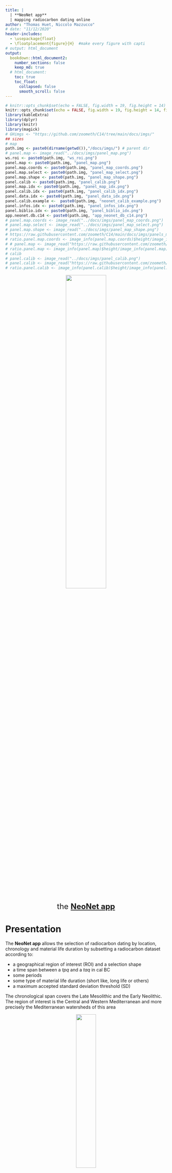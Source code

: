 ```yaml
---
title: | 
  | **NeoNet app** 
  | mapping radiocarbon dating online
author: "Thomas Huet, Niccolo Mazzucco"
# date: "11/12/2020"
header-includes:
  - \usepackage{float}
  - \floatplacement{figure}{H}  #make every figure with capti
# output: html_document
output: 
  bookdown::html_document2:
    number_sections: false
    keep_md: true
  # html_document:
    toc: true
    toc_float: 
      collapsed: false
      smooth_scroll: false
---
```


```r
# knitr::opts_chunk$set(echo = FALSE, fig.width = 19, fig.height = 14)
knitr::opts_chunk$set(echo = FALSE, fig.width = 19, fig.height = 14, fig.align = TRUE)
library(kableExtra)
library(dplyr)
library(knitr)
library(magick)
# GHimgs <- "https://github.com/zoometh/C14/tree/main/docs/imgs/"
## sizes
# map
path.img <- paste0(dirname(getwd()),"/docs/imgs/") # parent dir
# panel.map <- image_read("../docs/imgs/panel_map.png")
ws.roi <- paste0(path.img, "ws_roi.png")
panel.map <- paste0(path.img, "panel_map.png")
panel.map.coords <- paste0(path.img, "panel_map_coords.png")
panel.map.select <- paste0(path.img, "panel_map_select.png")
panel.map.shape <- paste0(path.img, "panel_map_shape.png")
panel.calib <- paste0(path.img, "panel_calib.png")
panel.map.idx <- paste0(path.img, "panel_map_idx.png")
panel.calib.idx <- paste0(path.img, "panel_calib_idx.png")
panel.data.idx <- paste0(path.img, "panel_data_idx.png")
panel.calib.example <-  paste0(path.img, "neonet_calib_example.png")
panel.infos.idx <- paste0(path.img, "panel_infos_idx.png")
panel.biblio.idx <- paste0(path.img, "panel_biblio_idx.png")
app.neonet.db.c14 <- paste0(path.img, "app_neonet_db_c14.png")
# panel.map.coords <- image_read("../docs/imgs/panel_map_coords.png")
# panel.map.select <- image_read("../docs/imgs/panel_map_select.png")
# panel.map.shape <- image_read("../docs/imgs/panel_map_shape.png")
# https://raw.githubusercontent.com/zoometh/C14/main/docs/imgs/panels_map.png
# ratio.panel.map.coords <- image_info(panel.map.coords)$height/image_info(panel.map.coords)$width
# # panel.map <- image_read("https://raw.githubusercontent.com/zoometh/C14/main/docs/imgs/panels_map.png")
# ratio.panel.map <- image_info(panel.map)$height/image_info(panel.map)$width
# calib
# panel.calib <- image_read("../docs/imgs/panel_calib.png")
# panel.calib <- image_read("https://raw.githubusercontent.com/zoometh/C14/main/docs/imgs/panels_calib.png")
# ratio.panel.calib <- image_info(panel.calib)$height/image_info(panel.calib)$width
```

<p style="text-align: center;"> <font size="5">
[![](`r panel.map`){width=50%}](https://neolithic.shinyapps.io/neonet/)<br>
the [**NeoNet app**](https://neolithic.shinyapps.io/neonet/)</font>
</p>  


# **Presentation**

The **NeoNet app** allows the selection of radiocarbon dating by location, chronology and material life duration by subsetting a radiocarbon dataset according to: 

* a geographical region of interest (ROI) and a selection shape
* a time span between a *tpq* and a *taq* in cal BC
* some periods
* some type of material life duration (short like, long life or others)
* a maximum accepted standard deviation threshold (SD)

The chronological span covers the Late Mesolithic and the Early Neolithic. The region of interest is the Central and Western Mediterranean and more precisely the Mediterranean watersheds of this area

<p style="text-align: center;">
![](`r ws.roi`){width=35%}
</p>

We will see how to use the [**NeoNet app**](#app), what is the [**NeoNet database**](#bd) and our [**Objectives**](#particip)

# **NeoNet app** {#app}

The app is a [RShiny](https://shiny.rstudio.com/) hosted on the [**shinyapps.io**](https://www.shinyapps.io/) server. The app is divided into five (5) panels:

1. [**map** panel](#panel.map): ROI with selection menus
2. [**calib** panel](#panel.calib): calibration of the selected dates
3. [**data** panel](#panel.data): the whole dataset
4. [**biblio** panel](#panel.biblio): bibliographical references
5. [**infos** panel](#panel.infos): credits and link to the webpage handbook of the app

To calibrate one or various dates in the [**calib** panel](#panel.calib), a date has to be clicked in the [**map** panel](#panel.map).

<center>

![click on a date to calibrate a selected group of dates](`r panel.map.select`){width=250px}

</center>

This date will be shown **bolded** on the [**calib** panel](#panel.calib) output figure

## 1. **map** panel {#panel.map}
![](`r panel.map.idx`){width=20%}
  
 
The panel **map** is a geographical window provided by the [Leaflet](https://rstudio.github.io/leaflet/) package. This panel is used for selection of radiocarbon dates [by location](#panel.map.select.loc), [by chronology](#panel.map.select.chr), [by quality of dates](#panel.map.select.quali).  


```r
par(mar = c(0, 0, 0, 0))
lwd <- 5
map.group.c14 <- image_draw(image_read(panel.map))
# xleft, ybottom, xright, ytop (en partant du haut)
# Group button
rect(90, 90, 200, 130,
     border = "red", lty = "dashed", lwd = lwd)
# select by shape button
rect(40, 130, 70, 250,
     border = "black", lty = "dashed", lwd = lwd)
# dynamic periods
rect(20, 750, 130, 600,
     border = "orange", lty = "dashed", lwd = lwd)
# slider
rect(150, 720, 800, 650,
     border = "blue", lty = "dashed", lwd = lwd)
# count
rect(400, 780, 600, 740,
     border = "darkgrey", lty = "dashed", lwd = lwd)
# dynamic table
rect(20, 886, 1650, 770,
     border = "green", lty = "dashed", lwd = lwd)
# SDs
rect(1300, 720, 1650, 600,
     border = "purple", lty = "dashed", lwd = lwd)
# basemaps
rect(1550, 40, 1650, 110,
     border = "pink", lty = "dashed", lwd = lwd)
# button periods
rect(1500, 115, 1600, 550,
     border = "brown", lty = "dashed", lwd = lwd)
invisible(dev.off())
plot(map.group.c14)
```
  
The current functions are:

* Fig. \@ref(fig:panel-map1), <span style="color:red"><u>red</u></span> box, top-left button ***group C14 on map***: allows to cluster dates by spatial proximities ([Marker Clusters](http://rstudio.github.io/leaflet/markers.html)) 

* Fig. \@ref(fig:panel-map1), <span style="color:pink"><u>pink</u></span> box, top-right layer button: allows to change the basemap. By default, the basemap is **OSM**, an [OpenStreetMap general basemap](https://leaflet-extras.github.io/leaflet-providers/preview/#filter=OpenStreetMap.Mapnik), but it can be switch to **Topo**, an [ESRI topographical basemap](https://leaflet-extras.github.io/leaflet-providers/preview/#filter=Esri.WorldImagery)

* Fig. \@ref(fig:panel-map1), <span style="color:darkgrey"><u>grey</u></span> box, bottom inline text: reactive count of selected dates and select sites 

* Fig. \@ref(fig:panel-map1), <span style="color:green"><u>green</u></span> box, bottom table: reactive datatable ([DT package](https://cran.r-project.org/web/packages/DT/index.html)) listing all the dates within the map extent (ROI) and the optional selection menus (tpq/taq, material life duration, maximum SD, periods, selection shapes)

### select by location {#panel.map.select.loc}

By default only the data within the window extent (ROI) will be selected. But selection shapes can be drawn inside this ROI to have a spatial intersection:
  
* Fig. \@ref(fig:panel-map1), <span style="color:black"><u>black</u></span> box, top-left draw toolbar: selection shapes, ***polygons*** and ***rectanges***, can *freeze* the date selection inside a given ROI. They can be removed with the trash button. All the dates inside the ROI and selected with the others filters will be visible on the map, but only those inside the selections shapes will be calibrated  

<center>

![selection inside a shape, here a single polygon. Before shape selection: 190 sites and 895 dates. After shape selection: 13 sites and 68 dates](`r panel.map.shape`){width=700px}

</center>

#### retrieve coordinates from the map

As said, the default basemap of the app is OSM. It offers a well documented basemap where archaeological sites are sometimes already located, like the Ligurian site of [Grotta della Pollera](https://www.openstreetmap.org/#map=19/44.20058/8.31466). Clicking on the map show the lat/long coordinates of the current point (under the tpq/tap slider). These coordinates can then be copied and used to modify the NeoNet database

<center>

![get coordinates by clicking on the map](`r panel.map.coords`){width=250px}

</center>

### select by chronology {#panel.map.select.chr}

* Fig. \@ref(fig:panel-map1), <span style="color:brown"><u>brown</u></span> box, top-right checkboxes: allow to select dating by periods

* Fig. \@ref(fig:panel-map1), <span style="color:orange"><u>orange</u></span> box, bottom-left legend: reactive legend periods is a dynamic list of periods which exist in the selected periods

* Fig. \@ref(fig:panel-map1), <span style="color:blue"><u>blue</u></span> box, bottom-left slider: allows to subset a range of accepted dates between a *tpq* and a *taq* (in cal BC)

### select by dates quality {#panel.map.select.quali}

* Fig. \@ref(fig:panel-map1), <span style="color:purple">purple</span> box, bottom-right checkboxes and slider: a group of menus for selection on the material life duration and max accepted SD:
  + relatively to the duration of their material (short to long-life material)
  + below a maximum accepted threshold for the standard deviations (SD) for the dates


## 2. **calib** panel {#panel.calib}
![](`r panel.calib.idx`){width=20%}


The panel **calib** is used for dates on-the-fly calibration with the R packages [Bchron](https://cran.r-project.org/web/packages/Bchron/index.html) and [rcarbon](https://cran.r-project.org/web/packages/rcarbon/index.html). Calibrations are done on the whole dataset of dates displayed in the [table of the **map panel**](#panel.map). If the dates are numerous (eg > 100) the computing time could take times.

### c14 group by *filter* {#panel.calib.group}

The only selection which can be done is on the top-center radio button  (Fig. \@ref(fig:panel-calib), <span style="color:red"><u>red</u></span> box). The **c14 group by** filter allows to plot dates and to sum their probability densities depending on different levels of grouping:

* **by date**: each date is plot separately (by default)

* **by PhaseCode**: dates from the same site, having the same archaeological unit (layer, structure, etc.), are summed. See the [PhaseCode](#mf.phasecode) field.

* **by site and period**: dates from the same site, having the same period are summed

* **by period**: dates having the same period are summed  

* **all C14**: all dates are summed 

```r
# par(mar = c(0, 0, 0, 0)) # not working
calib.group.c14 <- image_draw(image_read(panel.calib))
# # xleft, ybottom, xright, ytop
# Group button
rect(1400, 0, 1500, 70,
     border = "green", lty = "dashed", lwd = 4)
# download
rect(700, 0, 1300, 70,
     border = "red", lty = "dashed", lwd = 4)
# dynamic periods
rect(20, 80, 1400, 700,
     border = "orange", lty = "dashed", lwd = 4)
invisible(dev.off())
plot(calib.group.c14)
```

### plot area *output*

The plot area (Fig. \@ref(fig:panel-calib), <span style="color:orange"><u>orange</u></span> box) shows dynamically the SPD of the cabibrated dates seriated on their weighted means. The top-right  button **Download** (Fig. \@ref(fig:panel-calib), <span style="color:green"><u>green</u></span> box) allows to export the last plot in a PNG image

<p style="text-align: center;">
![](`r panel.calib.example`){width=80%}
</p>

## 3. **data** panel {#panel.data}
![](`r panel.data.idx`){width=20%}

The complete database from the GitHub  [c14data.tsv](https://github.com/zoometh/C14/blob/main/neonet/c14data.tsv) file (a dataframe with tab-separated values). The first rows are:

```r
c14data.url <- 'https://raw.github.com/zoometh/C14/master/neonet/c14data.tsv'
C14data <- read.csv(c14data.url, sep = "\t")
kable(head(C14data),"html") %>%
  kable_styling(full_width = FALSE, position = "center", font_size=12)
```

At first, these data are recorded in a Excel spreadsheet (c14 spreadsheet) in order to facilitate their editing (filter, sorting, fill). Then a R function read this spreadsheet, calculate the *tpq* and *taq* (in BC) of each unCal BP (with [Bchron](https://cran.r-project.org/web/packages/Bchron/index.html)),  and convert it into a .tsv file. As data came from various publications, an homogenization the different values (material, cultures, bibliographical references, etc.) must be done. The database **mandatory fields** are:

* **SiteName**: the site name
* **Longitude**: in decimal degrees (ex: `1.045`)
* **Latitude**: in decimal degrees (ex: `43.921`)
* **Period**: a value from the [**period.abrev**](#bd.period) spreadsheet
* [**PhaseCode**](#mf.phasecode): a code for the dating stratigaphical unit and/or structure
* **C14Age**: a numerical radiocarbon dating in BP
* **C14SD**: the standard deviation (SD) of the radiocarbon dating
* [**LabCode**](#mf.labcode): the unique identifier of the radiocarbon dating
* **Material**: a value from the [**material.life**](#bd.material) spreadsheet 
* **tpq**: the *terminus post quem* of the radiocarbon dating in cal BC
* **taq**: the *terminus ante quem* of the radiocarbon dating in cal BC
* [bibliographical references (two fields)](#mf.bib_all)
  + [**bib**](#mf.bib): a short plain text bibliographical reference
  + [**bib_url**](#mf.bib_url): a DOI or a BibTex key bibliographical reference

The **recommended** fields are:

* **MaterialSpecies**: a specification of the field **Material**
* **Culture**: a specification of the field **Period**

The others fields (if there's any) only concern the **[EUROEVOL_R app](https://zoometh.github.io/C14)** 

#### mandatory fields

Here we explain more precisely some of the mandatory fields

##### **PhaseCode** {#mf.phasecode}

The PhaseCode field provide a more precise archaeological context than the site name. It is useful for [**layer/structure C14 grouping**](#panel.calib.group). Most of the time, it correspond to an archaeological layer or structure

```r
# knitr::include_url("../docs/material_life.html", height = "400px")
# knitr::include_url("https://raw.githubusercontent.com/zoometh/C14/main/docs/material_life.html", height = "200px")
# htmltools::includeHTML()
ex.phasecode <- c("C5", "C7-8", "foyer 7", "niv. II","...")
df.ex.phasecode <- data.frame(PhaseCode = ex.phasecode,
                              stringsAsFactors = F)
kable(df.ex.phasecode,"html") %>%
  kable_styling(full_width = FALSE, position = "center", font_size=12)
```

This values of this field needs to be homogeneized (for example: `C.5` -> `C5`), at first for the same sites, then for the whole dataset 

##### **LabCode** {#mf.labcode}

The conventional syntax for a laboratory code (**LabCode**) is '*AbrevLab*-*number*', respecting the case letters (upper case and lower case) For example:

```r
# knitr::include_url("../docs/material_life.html", height = "400px")
# knitr::include_url("https://raw.githubusercontent.com/zoometh/C14/main/docs/material_life.html", height = "200px")
# htmltools::includeHTML()
ex.labcode <- c("Beta-103487", "CSIC-1133", "ETH-15984", "Gif-1855", "GrN-6706", "KIA-21356",
                "LTL-13440A", "Ly-11338", "MC-2145", "OxA-9217","Poz-18393","...")
df.ex.labcode <- data.frame(LabCode = ex.labcode,
                         stringsAsFactors = F)
kable(df.ex.labcode,"html") %>%
  kable_styling(full_width = FALSE, position = "center", font_size=12)
```

##### **bib** and **bib_url** {#mf.bib_all}

Every radiocarbon date should be referenced with a bibliographical reference with a plain text in the [**bib**](#mf.bib) field and and a DOI or a BibTex key in the [**bib_url**](#mf.bib_url) field. We favor the earliest mention of the radiocarbon date

###### **bib** {#mf.bib}

The plain text that will be plot for each radiocarbon date under the bibliographical reference section. Basically the name of the author(s) and the publication year, for example `Guilaine et al. 1993`, `Binder 2018` or `Manen et Sabatier 2013`

###### **bib_url** {#mf.bib_url}

Either a DOI (starting with "`10`") or a unique BibTeX key. We favor the DOI as a unique bibliographical reference. For example: 

```r
df.bib <- data.frame(tpq = c("-6086","..."),
                     taq = c("-5923","..."),
                     select = c("VRAI","..."),
                     RedNeo = c("1","..."),
                     bib = c("Binder et al. 2018",
                             "..."),
                     bib_url = c("<b>https://doi.org/10.4312/dp.44.4</b>","..."),
                     stringsAsFactors = F)
kable(df.bib,"html",escape = F) %>%
  kable_styling(full_width = FALSE, position = "center", font_size=12)
```

When the DOI is lacking, the bibliographical reference should be include into the BibTex document [references.bib](https://raw.githubusercontent.com/zoometh/C14/master/neonet/references_france.bib) with the name of the first author and the two last digits of the year:

```r
@book{Guilaine93,
  title={Dourgne: derniers chasseurs-collecteurs et premiers {\'e}leveurs de la Haute-Vall{\'e}e de l'Aude},
  author={Guilaine, Jean and Barbaza, Michel},
  year={1993},
  publisher={Centre d'anthropologie des soci{\'e}t{\'e}s rurales; Arch{\'e}ologie en Terre d'Aude}
}
```

The key of this reference is added to the **bib_url** field. For example, the key value **Guilaine93** from the c14 spreadsheet will match this complete reference 

```r
df.bib <- data.frame(tpq = c("-3330","..."),
                     taq = c("-2492","..."),
                     select = c("FAUX","..."),
                     RedNeo = c("1","..."),
                     bib = c("Guilaine et al. 1993",
                             "..."),
                     bib_url = c("<b>Guilaine93</b>","..."),
                     stringsAsFactors = F)
kable(df.bib,"html",escape = F) %>%
  kable_styling(full_width = FALSE, position = "center", font_size=12)
```

### correspondance tables

The NeoNet app makes joins to two tables in order to retrieve information and to provide a handy user interface

#### material.life {#bd.material}

Material life duration are read from the GitHub  [c14_material_life.tsv](https://github.com/zoometh/C14/blob/main/neonet/c14_material_life.tsv) file. The two fields show the material type (column 1) and the material life duration (column 2), for example: 

```r
c14mater.url <- 'https://raw.github.com/zoometh/C14/master/neonet/c14_material_life.tsv'
c14mater <- read.csv(c14mater.url, sep = "\t")
kable(head(c14mater),"html") %>%
  kable_styling(full_width = FALSE, position = "center", font_size=12)
```

#### period.abrev {#bd.period}

Periods and periods abbreviations are read from the GitHub  [c14_period_abrev.tsv](https://raw.githubusercontent.com/zoometh/C14/master/neonet/c14_period_abrev.tsv) file. The two fields show the period abbreviation (column 1) and the period full label (column 2), for example:

```r
c14period.url <- 'https://raw.github.com/zoometh/C14/master/neonet/c14_period_abrev.tsv'
c14period <- read.csv(c14period.url, sep = "\t")
kable(head(c14period),"html") %>%
  kable_styling(full_width = FALSE, position = "center", font_size=12)
```


In the NeoNet app, this database is rendered with the ([DT package](https://cran.r-project.org/web/packages/DT/index.html)) allowing sorting and filtering tools

## 4. **biblio** panel {#panel.biblio}
![](`r panel.biblio.idx`){width=20%}

Bibliographical references from the GitHub [c14refs.tsv](https://github.com/zoometh/C14/blob/main/neonet/c14refs.tsv) file. If only exist a BibTeX key, and no DOI, this file results of the join between the *bib_url* field of the C14 spreadsheet and the *references.bib*. If the DOI exists, the full bibliographical reference is  file The first rows are:

```r
c14refs.url <- 'https://raw.github.com/zoometh/C14/master/neonet/c14refs.tsv'
c14refs <- read.csv(c14refs.url, sep = "\t")
kable(head(c14refs),"html") %>%
  kable_styling(full_width = FALSE, position = "center", font_size=12)
```

In the NeoNet app, these bibliographical references are rendered in APA citation format (field `long.ref`) 

## 5. **infos** panel {#panel.infos}
![](`r panel.infos.idx`){width=20%}

Infos, credits and link to this webpage (https://zoometh.github.io/C14/neonet)

# **Objectives** {#particip}

Today, the **NeoNet app** release is online. At the short-term, and in the frame of [**FAIR** Open Science principles](https://www.go-fair.org/fair-principles/) (*Findable*, *Accessible*, *Interoperable* & *Reusable*), our publication plan is:

1. publish the **NeoNet database** in a Open Data repository (ex: [Zenodo](https://zenodo.org/))
2. reference the **NeoNet database**  in a data paper (ex: [JOAD](https://openarchaeologydata.metajnl.com/))
3. publish the RShiny **NeoNet app** source code in a Open digital humanities paper (ex: [JOSS](https://joss.theoj.org/))
  
Thanks to the facilities offer by the app, and in the frame of the **[NeoNet project](https://redneonet.com)**, conducted by [Juan Gibaja](https://orcid.org/0000-0002-0830-3570) and [Miriam Cubas](https://orcid.org/0000-0002-2386-8473), we expect to conduct collaborative spatio-temporal analysis for the origin, the spread and the consolidation of the farming way-of-life in Mediterranean. Beside the database and the app publications, we will also:

* publish the archaeological result(s) in scientific paper(s) (*journal to be defined*)
* present the results and the app in conferences, seminars, etc.

Contact <nicco.mazzucco@gmail.com> for database and data integration, and <thomashuet7@gmail.com> for app updates and IT integration
